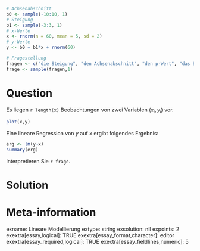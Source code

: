 ```r
# Achsenabschnitt
b0 <- sample(-10:10, 1)
# Steigung
b1 <- sample(-3:3, 1)
# x-Werte
x <- rnorm(n = 60, mean = 5, sd = 2)
# y-Werte 
y <- b0 + b1*x + rnorm(60)

# Fragestellung
fragen <- c("die Steigung", "den Achsenabschnitt", "den p-Wert", "das Bestimmtheitsmaß")
frage <- sample(fragen,1)
```
Question
========

Es liegen `r length(x)` Beobachtungen von zwei Variablen $(x_i,y_i)$ vor.

```r
plot(x,y)
```

Eine lineare Regression von $y$ auf $x$ ergibt folgendes Ergebnis:

```r
erg <- lm(y~x)
summary(erg)
```

Interpretieren Sie `r frage`.


Solution
========


Meta-information
================
exname: Lineare Modellierung
extype: string
exsolution: nil
expoints: 2
exextra[essay,logical]: TRUE
exextra[essay_format,character]: editor
exextra[essay_required,logical]: TRUE
exextra[essay_fieldlines,numeric]: 5